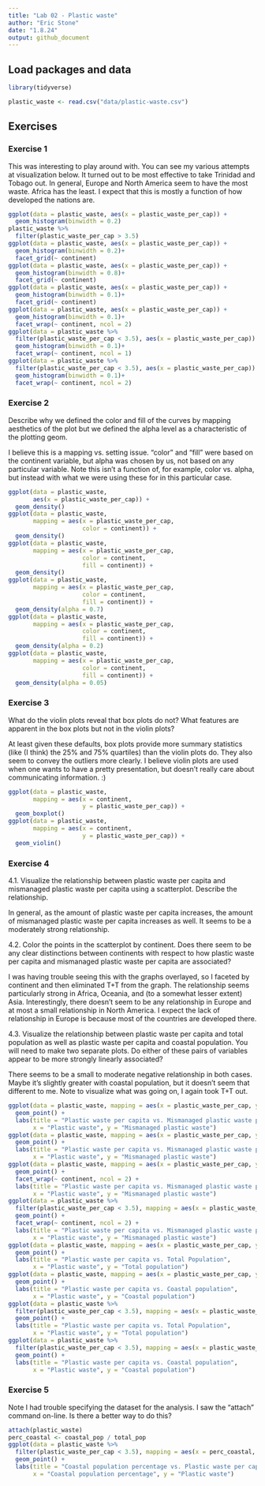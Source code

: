```yaml
---
title: "Lab 02 - Plastic waste"
author: "Eric Stone"
date: "1.8.24"
output: github_document
---
```


## Load packages and data

```r
library(tidyverse) 
```

```r
plastic_waste <- read.csv("data/plastic-waste.csv")
```

## Exercises

### Exercise 1

This was interesting to play around with. You can see my various attempts at visualization below. It turned out to be most effective to take Trinidad and Tobago out. In general, Europe and North America seem to have the most waste. Africa has the least. I expect that this is mostly a function of how developed the nations are. 

```r
ggplot(data = plastic_waste, aes(x = plastic_waste_per_cap)) +
  geom_histogram(binwidth = 0.2)
plastic_waste %>%
  filter(plastic_waste_per_cap > 3.5)
ggplot(data = plastic_waste, aes(x = plastic_waste_per_cap)) +
  geom_histogram(binwidth = 0.2)+
  facet_grid(~ continent)
ggplot(data = plastic_waste, aes(x = plastic_waste_per_cap)) +
  geom_histogram(binwidth = 0.8)+
  facet_grid(~ continent)
ggplot(data = plastic_waste, aes(x = plastic_waste_per_cap)) +
  geom_histogram(binwidth = 0.1)+
  facet_grid(~ continent)
ggplot(data = plastic_waste, aes(x = plastic_waste_per_cap)) +
  geom_histogram(binwidth = 0.1)+
  facet_wrap(~ continent, ncol = 2)
ggplot(data = plastic_waste %>%
  filter(plastic_waste_per_cap < 3.5), aes(x = plastic_waste_per_cap)) +
  geom_histogram(binwidth = 0.1)+
  facet_wrap(~ continent, ncol = 1) 
ggplot(data = plastic_waste %>%
  filter(plastic_waste_per_cap < 3.5), aes(x = plastic_waste_per_cap)) +
  geom_histogram(binwidth = 0.1)+
  facet_wrap(~ continent, ncol = 2) 
```

### Exercise 2

Describe why we defined the color and fill of the curves by mapping aesthetics of the plot but we defined the alpha level as a characteristic of the plotting geom. 

I believe this is a mapping vs. setting issue. "color" and "fill" were based on the continent variable, but alpha was chosen by us, not based on any particular variable. Note this isn't a function of, for example, color vs. alpha, but instead with what we were using these for in this particular case.

```r
ggplot(data = plastic_waste,
       aes(x = plastic_waste_per_cap)) +
  geom_density()
ggplot(data = plastic_waste, 
       mapping = aes(x = plastic_waste_per_cap, 
                     color = continent)) +
  geom_density()
ggplot(data = plastic_waste, 
       mapping = aes(x = plastic_waste_per_cap, 
                     color = continent, 
                     fill = continent)) +
  geom_density()
ggplot(data = plastic_waste, 
       mapping = aes(x = plastic_waste_per_cap, 
                     color = continent, 
                     fill = continent)) +
  geom_density(alpha = 0.7)
ggplot(data = plastic_waste, 
       mapping = aes(x = plastic_waste_per_cap, 
                     color = continent, 
                     fill = continent)) +
  geom_density(alpha = 0.2)
ggplot(data = plastic_waste, 
       mapping = aes(x = plastic_waste_per_cap, 
                     color = continent, 
                     fill = continent)) +
  geom_density(alpha = 0.05)
```

### Exercise 3

What do the violin plots reveal that box plots do not? What features are apparent in the box plots but not in the violin plots?  

At least given these defaults, box plots provide more summary statistics (like (I think) the 25% and 75% quartiles) than the violin plots do. They also seem to convey the outliers more clearly. I believe violin plots are used when one wants to have a pretty presentation, but doesn't really care about communicating information. :) 

```r
ggplot(data = plastic_waste, 
       mapping = aes(x = continent, 
                     y = plastic_waste_per_cap)) +
  geom_boxplot()
ggplot(data = plastic_waste, 
       mapping = aes(x = continent, 
                     y = plastic_waste_per_cap)) +
  geom_violin()
```


### Exercise 4

4.1. Visualize the relationship between plastic waste per capita and mismanaged plastic waste per capita using a scatterplot. Describe the relationship.

In general, as the amount of plastic waste per capita increases, the amount of mismanaged plastic waste per capita increases as well. It seems to be a moderately strong relationship.

4.2. Color the points in the scatterplot by continent. Does there seem to be any clear distinctions between continents with respect to how plastic waste per capita and mismanaged plastic waste per capita are associated?

I was having trouble seeing this with the graphs overlayed, so I faceted by continent and then eliminated T+T from the graph. The relationship seems particularly strong in Africa, Oceania, and (to a somewhat lesser extent) Asia. Interestingly, there doesn't seem to be any relationship in Europe and at most a small relationship in North America. I expect the lack of relationship in Europe is because most of the countries are developed there.

4.3. Visualize the relationship between plastic waste per capita and total population as well as plastic waste per capita and coastal population. You will need to make two separate plots. Do either of these pairs of variables appear to be more strongly linearly associated?

There seems to be a small to moderate negative relationship in both cases. Maybe it's slightly greater with coastal population, but it doesn't seem that different to me. Note to visualize what was going on, I again took T+T out. 

```r
ggplot(data = plastic_waste, mapping = aes(x = plastic_waste_per_cap, y = mismanaged_plastic_waste_per_cap)) +
  geom_point() +
  labs(title = "Plastic waste per capita vs. Mismanaged plastic waste per capita",
       x = "Plastic waste", y = "Mismanaged plastic waste")
ggplot(data = plastic_waste, mapping = aes(x = plastic_waste_per_cap, y = mismanaged_plastic_waste_per_cap, color = continent)) +
  geom_point() +
  labs(title = "Plastic waste per capita vs. Mismanaged plastic waste per capita, per continent",
       x = "Plastic waste", y = "Mismanaged plastic waste")
ggplot(data = plastic_waste, mapping = aes(x = plastic_waste_per_cap, y = mismanaged_plastic_waste_per_cap, color = continent)) +
  geom_point() + 
  facet_wrap(~ continent, ncol = 2) +
  labs(title = "Plastic waste per capita vs. Mismanaged plastic waste per capita, per continent",
       x = "Plastic waste", y = "Mismanaged plastic waste")
ggplot(data = plastic_waste %>%
  filter(plastic_waste_per_cap < 3.5), mapping = aes(x = plastic_waste_per_cap, y = mismanaged_plastic_waste_per_cap, color = continent)) +
  geom_point() + 
  facet_wrap(~ continent, ncol = 2) +
  labs(title = "Plastic waste per capita vs. Mismanaged plastic waste per capita, per continent",
       x = "Plastic waste", y = "Mismanaged plastic waste")
ggplot(data = plastic_waste, mapping = aes(x = plastic_waste_per_cap, y = total_pop)) +
  geom_point() +
  labs(title = "Plastic waste per capita vs. Total Population",
       x = "Plastic waste", y = "Total population")
ggplot(data = plastic_waste, mapping = aes(x = plastic_waste_per_cap, y = coastal_pop)) +
  geom_point() +
  labs(title = "Plastic waste per capita vs. Coastal population",
       x = "Plastic waste", y = "Coastal population")
ggplot(data = plastic_waste %>%
  filter(plastic_waste_per_cap < 3.5), mapping = aes(x = plastic_waste_per_cap, y = total_pop)) +
  geom_point() +
  labs(title = "Plastic waste per capita vs. Total Population",
       x = "Plastic waste", y = "Total population")
ggplot(data = plastic_waste %>%
  filter(plastic_waste_per_cap < 3.5), mapping = aes(x = plastic_waste_per_cap, y = coastal_pop)) +
  geom_point() +
  labs(title = "Plastic waste per capita vs. Coastal population",
       x = "Plastic waste", y = "Coastal population")
```

### Exercise 5

Note I had trouble specifying the dataset for the analysis. I saw the "attach" command on-line. Is there a better way to do this?

```r
attach(plastic_waste)
perc_coastal <- coastal_pop / total_pop 
ggplot(data = plastic_waste %>%
  filter(plastic_waste_per_cap < 3.5), mapping = aes(x = perc_coastal, y = plastic_waste_per_cap)) +
  geom_point() +
  labs(title = "Coastal population percentage vs. Plastic waste per capita",
       x = "Coastal population percentage", y = "Plastic waste")
```



